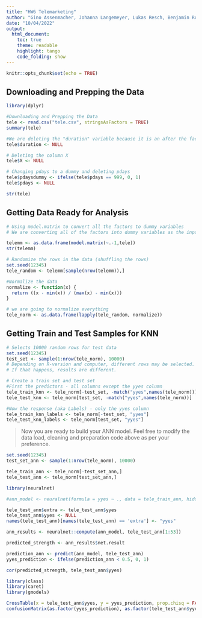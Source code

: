 ```yaml
---
title: "HW6 Telemarketing"
author: "Gino Assenmacher, Johanna Langemeyer, Lukas Resch, Benjamin Roemer, Nathan Koenig"
date: "10/04/2022"
output:
  html_document:
    toc: true
    theme: readable
    highlight: tango
    code_folding: show
---
```


```r
knitr::opts_chunk$set(echo = TRUE)
```

## Downloading and Prepping the Data

```r

library(dplyr)

#Downloading and Prepping the Data
tele <- read.csv("tele.csv", stringsAsFactors = TRUE)
summary(tele)

#We are deleting the "duration" variable because it is an after the fact measurement. We only should be using variables that we know before the call
tele$duration <- NULL

# Deleting the column X
tele$X <- NULL

# Changing pdays to a dummy and deleting pdays
tele$pdaysdummy <- ifelse(tele$pdays == 999, 0, 1)
tele$pdays <- NULL

str(tele)
```

## Getting Data Ready for Analysis

```r
# Using model.matrix to convert all the factors to dummy variables
# We are converting all of the factors into dummy variables as the input into knn has to be numeric

telemm <- as.data.frame(model.matrix(~.-1,tele))
str(telemm)

# Randomize the rows in the data (shuffling the rows)
set.seed(12345)
tele_random <- telemm[sample(nrow(telemm)),]

#Normalize the data
normalize <- function(x) {
  return ((x - min(x)) / (max(x) - min(x)))
}

# we are going to normalize everything 
tele_norm <- as.data.frame(lapply(tele_random, normalize))
```


## Getting Train and Test Samples for KNN

```r
# Selects 10000 random rows for test data
set.seed(12345)
test_set <- sample(1:nrow(tele_norm), 10000) 
# Depending on R-version and computer, different rows may be selected. 
# If that happens, results are different. 

# Create a train set and test set
#First the predictors - all columns except the yyes column
tele_train_knn <- tele_norm[-test_set, -match("yyes",names(tele_norm))]
tele_test_knn <- tele_norm[test_set, -match("yyes",names(tele_norm))]

#Now the response (aka Labels) - only the yyes column
tele_train_knn_labels <- tele_norm[-test_set, "yyes"]
tele_test_knn_labels <- tele_norm[test_set, "yyes"]

```

> Now you are ready to build your ANN model. Feel free to modify the data load, cleaning and preparation code above as per your preference.

```r

set.seed(12345)
test_set_ann <- sample(1:nrow(tele_norm), 10000)

tele_train_ann <- tele_norm[-test_set_ann,]
tele_test_ann <- tele_norm[test_set_ann,]

library(neuralnet)

#ann_model <- neuralnet(formula = yyes ~ ., data = tele_train_ann, hidden = 5)

tele_test_ann$extra <- tele_test_ann$yyes
tele_test_ann$yyes <- NULL
names(tele_test_ann)[names(tele_test_ann) == 'extra'] <- "yyes" 

ann_results <- neuralnet::compute(ann_model, tele_test_ann[1:53])

predicted_strength <- ann_results$net.result

prediction_ann <- predict(ann_model, tele_test_ann)
yyes_prediction <- ifelse(prediction_ann < 0.5, 0, 1)

cor(predicted_strength, tele_test_ann$yyes)

```

```r

library(class)
library(caret)
library(gmodels)

CrossTable(x = tele_test_ann$yyes, y = yyes_prediction, prop.chisq = FALSE)
confusionMatrix(as.factor(yyes_prediction), as.factor(tele_test_ann$yyes), positive = "1")

```
